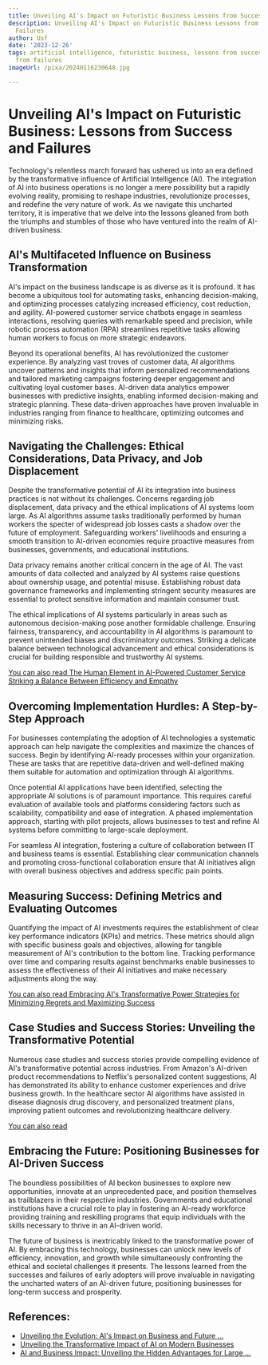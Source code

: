 ```yaml
---
title: Unveiling AI's Impact on Futuristic Business Lessons from Success and Failures
description: Unveiling AI's Impact on Futuristic Business Lessons from Success and
  Failures
author: Usf
date: '2023-12-26'
tags: artificial intelligence, futuristic business, lessons from success, lessons
  from failures
imageUrl: /pixa/20240116230648.jpg

---
```

# Unveiling AI's Impact on Futuristic Business: Lessons from Success and Failures

Technology's  relentless march  forward has ushered  us into an era  defined by the  transformative influence  of Artificial Intelligence (AI). The integration of  AI into  business operations is no longer a  mere possibility but a rapidly evolving reality, promising  to reshape industries, revolutionize  processes, and redefine the very nature  of work. As we navigate this uncharted territory,  it is imperative that we delve into the lessons gleaned from both the triumphs and stumbles of  those who have ventured into the realm of AI-driven business.

##  AI's Multifaceted Influence on Business Transformation

AI's impact on the business landscape is as diverse as  it is profound. It has become a ubiquitous tool for automating tasks, enhancing decision-making, and optimizing processes catalyzing increased efficiency, cost reduction, and agility.  AI-powered customer service chatbots  engage in seamless  interactions, resolving queries with remarkable speed and precision, while robotic process automation (RPA) streamlines repetitive tasks allowing  human workers to focus on more  strategic endeavors.

Beyond its operational benefits, AI has  revolutionized the customer  experience.  By analyzing vast troves  of customer data,  AI algorithms uncover  patterns and insights  that inform personalized recommendations and tailored marketing  campaigns fostering deeper engagement and  cultivating loyal customer bases. AI-driven  data analytics empower businesses with predictive insights, enabling informed decision-making and strategic planning. These data-driven approaches have proven invaluable in industries ranging from finance to healthcare, optimizing outcomes and minimizing risks.

## Navigating the Challenges: Ethical Considerations, Data Privacy, and Job Displacement

Despite the  transformative potential of AI its integration into business practices is not without its challenges.  Concerns regarding job displacement, data privacy and the ethical  implications of AI systems  loom large.  As AI algorithms assume tasks traditionally performed by human  workers the specter of  widespread job losses casts a shadow over the  future  of employment. Safeguarding workers' livelihoods and ensuring a smooth transition to  AI-driven economies require proactive measures from businesses, governments, and educational  institutions.

Data privacy remains another critical concern in the age of AI. The vast amounts  of data collected and analyzed by AI systems raise questions about ownership usage, and potential misuse. Establishing robust data governance frameworks and implementing stringent security measures are essential to protect sensitive  information and maintain consumer trust.

The ethical implications of AI systems particularly in areas such  as autonomous decision-making pose another formidable challenge. Ensuring fairness, transparency, and  accountability in AI algorithms is paramount to prevent unintended biases and discriminatory outcomes. Striking a delicate balance between technological advancement and ethical considerations is crucial for building responsible and trustworthy AI  systems.

[You can also read The Human Element in AI-Powered Customer Service Striking a Balance Between Efficiency and Empathy](The%20Human%20Element%20in%20AI-Powered%20Customer%20Service%20Striking%20a%20Balance%20Between%20Efficiency%20and%20Empathy)


## Overcoming Implementation Hurdles:  A Step-by-Step Approach

For businesses contemplating the adoption  of AI technologies a systematic approach can help navigate the complexities and maximize the chances  of success. Begin by identifying  AI-ready processes within your organization. These  are tasks that are repetitive data-driven and  well-defined making them  suitable for  automation and optimization through AI algorithms.

Once  potential AI applications have been identified, selecting the  appropriate AI solutions is  of paramount importance. This requires careful evaluation of available tools and platforms considering factors such as scalability, compatibility and ease of integration. A phased implementation approach, starting with pilot projects, allows businesses to test and refine AI systems before  committing to large-scale deployment.

For seamless AI integration, fostering a culture of collaboration between  IT and  business teams is essential.  Establishing clear communication channels and promoting cross-functional collaboration ensure that AI  initiatives align  with overall business objectives and address specific pain points.

## Measuring Success: Defining Metrics and Evaluating Outcomes

Quantifying the impact of AI investments requires the establishment of clear key performance indicators (KPIs) and metrics. These  metrics should align with specific business goals and objectives, allowing for tangible measurement of AI's contribution to the bottom line. Tracking  performance over time and comparing results against benchmarks enable  businesses to assess the  effectiveness of their  AI  initiatives and make necessary adjustments along the way.

[You can also read Embracing AI's Transformative  Power Strategies for  Minimizing Regrets and Maximizing Success](Embracing%20AI%27s%20Transformative%20Power%20Strategies%20for%20Minimizing%20Regrets%20and%20Maximizing%20Success)


## Case Studies and Success  Stories: Unveiling the Transformative Potential

Numerous case studies and success stories provide compelling evidence of AI's transformative  potential across industries. From Amazon's  AI-driven product recommendations to Netflix's personalized content suggestions, AI  has  demonstrated its ability to enhance customer experiences and drive business growth. In the healthcare sector AI algorithms have assisted in disease diagnosis drug discovery, and personalized treatment plans, improving patient outcomes and revolutionizing healthcare delivery.

[You can also read ]()


## Embracing the Future: Positioning Businesses for AI-Driven Success

The boundless possibilities of AI beckon businesses to  explore new opportunities, innovate at an unprecedented pace, and position  themselves as  trailblazers in their respective industries. Governments and educational institutions have a crucial role to play in fostering an AI-ready workforce providing training and reskilling programs that equip individuals with the skills necessary to thrive in an AI-driven world.

The future of business  is inextricably linked to the transformative power of AI.  By embracing this technology, businesses can unlock new  levels of efficiency, innovation, and growth while simultaneously confronting the ethical and  societal challenges it presents. The lessons  learned  from the successes  and failures of early adopters will prove invaluable in navigating the uncharted waters of an AI-driven future, positioning businesses for long-term success and prosperity.

## References:
- [Unveiling the Evolution: AI's Impact on Business and Future ...](https://medium.com/@kashifx76/unveiling-the-evolution-ais-impact-on-business-and-future-possibilities-962a4645df93)
- [Unveiling the Transformative Impact of AI on Modern Businesses](https://www.linkedin.com/pulse/unveiling-transformative-impact-ai-modern-businesses-mark-hickman)
- [AI and Business Impact: Unveiling the Hidden Advantages for Large ...](https://www.linkedin.com/pulse/ai-business-impact-unveiling-hidden-advantages-large-organizations-faaif?trk=organization_guest_main-feed-card_feed-article-content)
